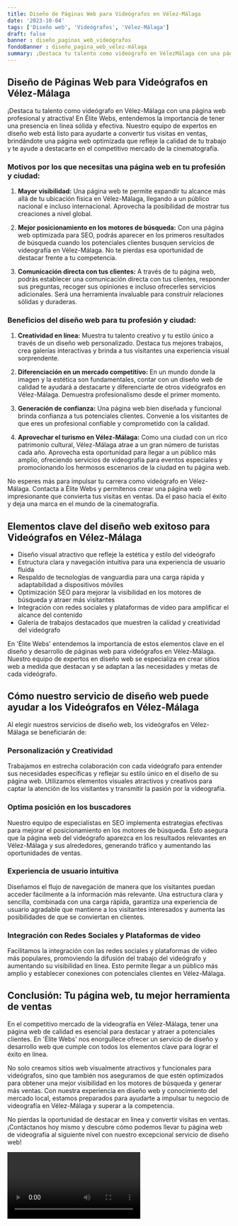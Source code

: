 ```yaml
---
title: Diseño de Páginas Web para Videógrafos en Vélez-Málaga
date: '2023-10-04'
tags: ['Diseño web', 'Videógrafos', 'Vélez-Málaga']
draft: false
banner : diseño_paginas_web_videógrafos
fondoBanner : diseño_pagina_web_vélez-málaga
summary: ¡Destaca tu talento como videógrafo en VélezMálaga con una página web profesional y atractiva! En Élite Webs, entendemos la importancia de tener una presencia en línea sólida y efectiva. Nuestro equipo de expertos en diseño web está listo para ayudarte a convertir tus visitas en ventas, brindándote una página web optimizada que refleje la calidad de tu trabajo y te ayude a destacarte en el competitivo mercado de la cinematografía.
---
```


## Diseño de Páginas Web para Videógrafos en Vélez-Málaga

¡Destaca tu talento como videógrafo en Vélez-Málaga con una página web profesional y atractiva! En Élite Webs, entendemos la importancia de tener una presencia en línea sólida y efectiva. Nuestro equipo de expertos en diseño web está listo para ayudarte a convertir tus visitas en ventas, brindándote una página web optimizada que refleje la calidad de tu trabajo y te ayude a destacarte en el competitivo mercado de la cinematografía.

### Motivos por los que necesitas una página web en tu profesión y ciudad:

1. **Mayor visibilidad:** Una página web te permite expandir tu alcance más allá de tu ubicación física en Vélez-Málaga, llegando a un público nacional e incluso internacional. Aprovecha la posibilidad de mostrar tus creaciones a nivel global.

2. **Mejor posicionamiento en los motores de búsqueda:** Con una página web optimizada para SEO, podrás aparecer en los primeros resultados de búsqueda cuando los potenciales clientes busquen servicios de videografía en Vélez-Málaga. No te pierdas esa oportunidad de destacar frente a tu competencia.

3. **Comunicación directa con tus clientes:** A través de tu página web, podrás establecer una comunicación directa con tus clientes, responder sus preguntas, recoger sus opiniones e incluso ofrecerles servicios adicionales. Será una herramienta invaluable para construir relaciones sólidas y duraderas.

### Beneficios del diseño web para tu profesión y ciudad:

1. **Creatividad en línea:** Muestra tu talento creativo y tu estilo único a través de un diseño web personalizado. Destaca tus mejores trabajos, crea galerías interactivas y brinda a tus visitantes una experiencia visual sorprendente.

2. **Diferenciación en un mercado competitivo:** En un mundo donde la imagen y la estética son fundamentales, contar con un diseño web de calidad te ayudará a destacarte y diferenciarte de otros videógrafos en Vélez-Málaga. Demuestra profesionalismo desde el primer momento.

3. **Generación de confianza:** Una página web bien diseñada y funcional brinda confianza a tus potenciales clientes. Convenie a los visitantes de que eres un profesional confiable y comprometido con la calidad.

4. **Aprovechar el turismo en Vélez-Málaga:** Como una ciudad con un rico patrimonio cultural, Vélez-Málaga atrae a un gran número de turistas cada año. Aprovecha esta oportunidad para llegar a un público más amplio, ofreciendo servicios de videografía para eventos especiales y promocionando los hermosos escenarios de la ciudad en tu página web.

No esperes más para impulsar tu carrera como videógrafo en Vélez-Málaga. Contacta a Élite Webs y permítenos crear una página web impresionante que convierta tus visitas en ventas. Da el paso hacia el éxito y deja una marca en el mundo de la cinematografía.

<GifSeo />

<Cta />

## Elementos clave del diseño web exitoso para Videógrafos en Vélez-Málaga

- Diseño visual atractivo que refleje la estética y estilo del videógrafo
- Estructura clara y navegación intuitiva para una experiencia de usuario fluida
- Respaldo de tecnologías de vanguardia para una carga rápida y adaptabilidad a dispositivos móviles
- Optimización SEO para mejorar la visibilidad en los motores de búsqueda y atraer más visitantes
- Integración con redes sociales y plataformas de video para amplificar el alcance del contenido
- Galería de trabajos destacados que muestren la calidad y creatividad del videógrafo

En 'Élite Webs' entendemos la importancia de estos elementos clave en el diseño y desarrollo de páginas web para videógrafos en Vélez-Málaga. Nuestro equipo de expertos en diseño web se especializa en crear sitios web a medida que destacan y se adaptan a las necesidades y metas de cada videógrafo.

## Cómo nuestro servicio de diseño web puede ayudar a los Videógrafos en Vélez-Málaga

Al elegir nuestros servicios de diseño web, los videógrafos en Vélez-Málaga se beneficiarán de:

### Personalización y Creatividad
Trabajamos en estrecha colaboración con cada videógrafo para entender sus necesidades específicas y reflejar su estilo único en el diseño de su página web. Utilizamos elementos visuales atractivos y creativos para captar la atención de los visitantes y transmitir la pasión por la videografía.

### Optima posición en los buscadores
Nuestro equipo de especialistas en SEO implementa estrategias efectivas para mejorar el posicionamiento en los motores de búsqueda. Esto asegura que la página web del videógrafo aparezca en los resultados relevantes en Vélez-Málaga y sus alrededores, generando tráfico y aumentando las oportunidades de ventas.

### Experiencia de usuario intuitiva
Diseñamos el flujo de navegación de manera que los visitantes puedan acceder fácilmente a la información más relevante. Una estructura clara y sencilla, combinada con una carga rápida, garantiza una experiencia de usuario agradable que mantiene a los visitantes interesados y aumenta las posibilidades de que se conviertan en clientes.

### Integración con Redes Sociales y Plataformas de video
Facilitamos la integración con las redes sociales y plataformas de video más populares, promoviendo la difusión del trabajo del videógrafo y aumentando su visibilidad en línea. Esto permite llegar a un público más amplio y establecer conexiones con potenciales clientes en Vélez-Málaga.

## Conclusión: Tu página web, tu mejor herramienta de ventas

En el competitivo mercado de la videografía en Vélez-Málaga, tener una página web de calidad es esencial para destacar y atraer a potenciales clientes. En 'Élite Webs' nos enorgullece ofrecer un servicio de diseño y desarrollo web que cumple con todos los elementos clave para lograr el éxito en línea.

No solo creamos sitios web visualmente atractivos y funcionales para videógrafos, sino que también nos aseguramos de que estén optimizados para obtener una mejor visibilidad en los motores de búsqueda y generar más ventas. Con nuestra experiencia en diseño web y conocimiento del mercado local, estamos preparados para ayudarte a impulsar tu negocio de videografía en Vélez-Málaga y superar a la competencia.

No pierdas la oportunidad de destacar en línea y convertir visitas en ventas. ¡Contáctanos hoy mismo y descubre cómo podemos llevar tu página web de videografía al siguiente nivel con nuestro excepcional servicio de diseño web!

<Video />

<CtaBot job='Videógrafos' city='Vélez-Málaga'/>

<Gmaps query='Vélez-Málaga+españa+maps' />